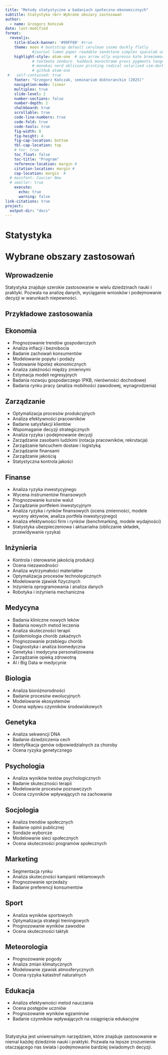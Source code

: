 ```yaml
---
title: "Metody statystyczne w badaniach społeczno-ekonomicznych"
subtitle: Statystyka <br> Wybrane obszary zastosowań
author: 
  - name: Grzegorz Kończak
date: last-modified
format: 
  revealjs:
    title-block-banner: '#99FF00' #true
    theme: moon # bootstrap default cerulean cosmo darkly flatly 
            #journal lumen paper readable sandstone simplex spacelab united yeti 
    highlight-style: atom-one  # ayu arrow ally espresso kate breezemark default  
            # textmate zenburn  haddock monochrome press pygments tango dracula 
            # monokai nord oblivion printing radical solarized vim-dark gruvbox 
            # github atom-one
 #   self-contained: true
    footer: "Grzegorz Kończak, seminarium doktoranckie (2025)"
    navigation-mode: linear
    multiplex: true
    slide-level: 2
    number-sections: false
    number-depth: 2
    chalkboard: true
    scrollable: true
    code-line-numbers: true
    code-fold: true
    code-tools: true
    fig-width: 8
    fig-height: 4
    fig-cap-location: bottom
    tbl-cap-location: top
    # toc: true
    toc_float: false
    toc-title: "Program"
    reference-location: margin #
    citation-location: margin #
    cap-location: margin  #
  # mainfont: Courier New
  # smaller: true
    execute:
      echo: true
      warning: false
link-citations: true
project:
  output-dir: "docs"
---
```


# Statystyka <br> <br> Wybrane obszary zastosowań {.unnumbered}

## Wprowadzenie {.unnumbered}

Statystyka znajduje szerokie zastosowanie w wielu dziedzinach nauki i praktyki. Pozwala na analizę danych, wyciąganie wniosków i podejmowanie decyzji w warunkach niepewności.

## Przykładowe zastosowania

## Ekonomia {.smaller}

-   Prognozowanie trendów gospodarczych
-   Analiza inflacji i bezrobocia
-   Badanie zachowań konsumentów
-   Modelowanie popytu i podaży
-   Testowanie hipotez ekonomicznych
-   Analiza zależności między zmiennymi
-   Estymacja modeli regresyjnych
-   Badania rozwoju gospodarczego (PKB, nierówności dochodowe)
-   Badania rynku pracy (analiza mobilności zawodowej, wynagrodzenia)

## Zarządzanie {.smaller background-color="limegreen"}

-   Optymalizacja procesów produkcyjnych
-   Analiza efektywności pracowników
-   Badanie satysfakcji klientów
-   Wspomaganie decyzji strategicznych
-   Analiza ryzyka i podejmowanie decyzji
-   Zarządzanie zasobami ludzkimi (rotacja pracowników, rekrutacja)
-   Zarządzanie łańcuchem dostaw i logistyką
-   Zarządzanie finansami
-   Zarządzanie jakością
-   Statystyczna kontrola jakości

## Finanse {.smaller}

-   Analiza ryzyka inwestycyjnego
-   Wycena instrumentów finansowych
-   Prognozowanie kursów walut
-   Zarządzanie portfelem inwestycyjnym
-   Analiza ryzyka i rynków finansowych (ocena zmienności, modele wyceny aktywów, analiza portfela inwestycyjnego)
-   Analiza efektywności firm i rynków (benchmarking, modele wydajności)
-   Statystyka ubezpieczeniowa i aktuarialna (obliczanie składek, przewidywanie ryzyka)

## Inżynieria

-   Kontrola i sterowanie jakością produkcji
-   Ocena niezawodności
-   Analiza wytrzymałości materiałów
-   Optymalizacja procesów technologicznych
-   Modelowanie zjawisk fizycznych
-   Inżynieria oprogramowania i analiza danych
-   Robotyka i inżynieria mechaniczna

## Medycyna {.smaller}

-   Badania kliniczne nowych leków
-   Badania nowych metod leczenia
-   Analiza skuteczności terapii
-   Epidemiologia chorób zakaźnych
-   Prognozowanie przebiegu chorób
-   Diagnostyka i analiza biomedyczna
-   Genetyka i medycyna personalizowana
-   Zarządzanie opieką zdrowotną
-   AI i Big Data w medycynie

## Biologia

-   Analiza bioróżnorodności
-   Badanie procesów ewolucyjnych
-   Modelowanie ekosystemów
-   Ocena wpływu czynników środowiskowych

## Genetyka

-   Analiza sekwencji DNA
-   Badanie dziedziczenia cech
-   Identyfikacja genów odpowiedzialnych za choroby
-   Ocena ryzyka genetycznego

## Psychologia

-   Analiza wyników testów psychologicznych
-   Badanie skuteczności terapii
-   Modelowanie procesów poznawczych
-   Ocena czynników wpływających na zachowanie

## Socjologia

-   Analiza trendów społecznych
-   Badanie opinii publicznej
-   Sondaże wyborcze
-   Modelowanie sieci społecznych
-   Ocena skuteczności programów społecznych

## Marketing

-   Segmentacja rynku
-   Analiza skuteczności kampanii reklamowych
-   Prognozowanie sprzedaży
-   Badanie preferencji konsumentów

## Sport

-   Analiza wyników sportowych
-   Optymalizacja strategii treningowych
-   Prognozowanie wyników zawodów
-   Ocena skuteczności taktyk

## Meteorologia

-   Prognozowanie pogody
-   Analiza zmian klimatycznych
-   Modelowanie zjawisk atmosferycznych
-   Ocena ryzyka katastrof naturalnych

## Edukacja

-   Analiza efektywności metod nauczania
-   Ocena postępów uczniów
-   Prognozowanie wyników egzaminów
-   Badanie czynników wpływających na osiągnięcia edukacyjne

# 

Statystyka jest uniwersalnym narzędziem, które znajduje zastosowanie w niemal każdej dziedzinie nauki i praktyki. Pozwala na lepsze zrozumienie otaczającego nas świata i podejmowanie bardziej świadomych decyzji.
